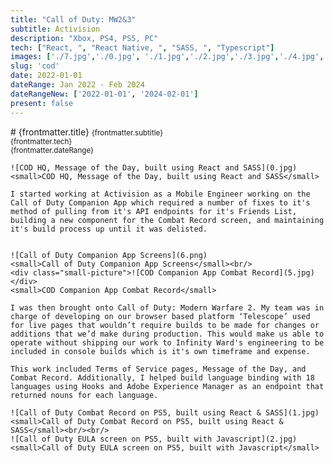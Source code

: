 ```yaml
---
title: "Call of Duty: MW2&3"
subtitle: Activision
description: "Xbox, PS4, PS5, PC"
tech: ["React, ", "React Native, ", "SASS, ", "Typescript"]
images: ['./7.jpg','./0.jpg', './1.jpg','./2.jpg','./3.jpg','./4.jpg', './5.jpg', './6.png']
slug: 'cod'
date: 2022-01-01
dateRange: Jan 2022 - Feb 2024
dateRangeNew: ['2022-01-01', '2024-02-01']
present: false
---
```


<div class="slot-content">
	<div class="content-header">
		# {frontmatter.title}
		<small>{frontmatter.subtitle}</small><br/>
		<small>{frontmatter.tech}</small><br/>
		<small>{frontmatter.dateRange}</small>
	</div>
	
	![COD HQ, Message of the Day, built using React and SASS](0.jpg)
	<small>COD HQ, Message of the Day, built using React and SASS</small>
	
	I started working at Activision as a Mobile Engineer working on the Call of Duty Companion App which required a number of fixes to it's method of pulling from it's API endpoints for it's Friends List, building a new component for the Combat Record screen, and maintaining it's build process up until it was delisted.
	
	
	![Call of Duty Companion App Screens](6.png)
	<small>Call of Duty Companion App Screens</small><br/>
	<div class="small-picture">![COD Companion App Combat Record](5.jpg)</div>
	<small>COD Companion App Combat Record</small>
	
	I was then brought onto Call of Duty: Modern Warfare 2. My team was in charge of developing on our browser based platform ‘Telescope’ used for live pages that wouldn’t require builds to be made for changes or additions that we’d make during production. This would make us able to operate without shipping our work to Infinity Ward's engineering to be included in console builds which is it's own timeframe and expense. 
	
	This work included Terms of Service pages, Message of the Day, and Combat Record. Additionally, I helped build language binding with 18 languages using Hooks and Adobe Experience Manager as an endpoint that returned nouns for each language.
	
	![Call of Duty Combat Record on PS5, built using React & SASS](1.jpg)
	<small>Call of Duty Combat Record on PS5, built using React & SASS</small><br/><br/>
	![Call of Duty EULA screen on PS5, built with Javascript](2.jpg)
	<small>Call of Duty EULA screen on PS5, built with Javascript</small>

</div>